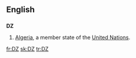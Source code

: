 {{also|.dz}}
==English==

==={{abbreviation}}===
'''DZ'''

# [[Algeria]], a member state of the [[United Nations]].

[[fr:DZ]]
[[sk:DZ]]
[[tr:DZ]]